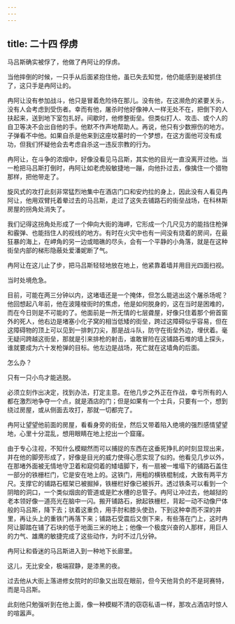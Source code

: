 ```yaml
---
---
---
```

title: 二十四 俘虏
---




马吕斯确实被俘了，他做了冉阿让的俘虏。

当他摔倒的时候，一只手从后面紧抱住他，虽已失去知觉，他仍能感到是被抓住了，这只手是冉阿让的。

冉阿让没有参加战斗，他只是冒着危险待在那儿。没有他，在这濒危的紧要关头，没有人会考虑到受伤者。幸而有他，屠杀时他好像神人一样无处不在，把倒下的人扶起来，送到地下室包扎好。间歇时，他修整街垒。但类似打人、攻击、或个人的自卫等决不会出自他的手。他默不作声地帮助人。再说，他只有少数擦伤的地方。子弹看不中他。如果自杀是他来到这座坟墓时的一个梦想，在这方面他可没有成功，但我们怀疑他会去考虑自杀这一违反宗教的行为。

冉阿让，在斗争的浓烟中，好像没看见马吕斯，其实他的目光一直没离开过他。当一枪把马吕斯打倒时，冉阿让如老虎般敏捷地一蹦，向他扑过去，像擒住一个猎物那样，把他带走了。

旋风式的攻打此刻非常猛烈地集中在酒店门口和安灼拉的身上，因此没有人看见冉阿让，他用双臂托着晕过去的马吕斯，走过了这失去铺路石的街垒战场，在科林斯房屋的拐角处消失了。

我们记得这拐角处形成了一个伸向大街的海岬，它形成一个几尺见方的能挡住枪弹和霰弹、也能挡住人的视线的地方。有时在火灾中也有一间没有烧着的房间，在最狂暴的海上，在岬角的另一边或暗礁的尽头，会有一个平静的小角落，就是在这种街垒内部的梯形隐蔽处爱潘妮断了气。

冉阿让在这儿止了步，把马吕斯轻轻地放在地上，他紧靠着墙并用目光四面扫视。

当时处境危急。

目前，可能在两三分钟以内，这堵墙还是一个掩体，但怎么能逃出这个屠杀场呢？他回想起八年前，他在波隆梭街时的焦虑，他是如何脱身的，这在当时是困难的，而在今日则是不可能的了。他面前是一所无情的七层聋屋，好像只住着那个俯首窗外的死人，他右边是堵塞小化子窝的相当低矮的街垒，跨过这障碍似乎容易，但在这障碍物的顶上可以见到一排刺刀尖，那是战斗队，防守在街垒外边，埋伏着。毫无疑问跨越这街垒，那就是引来排枪的射击，谁敢冒险在这铺路石堆的墙上探头，谁就要成为六十发枪弹的目标。他左边是战场，死亡就在这墙角的后面。

怎么办？

只有一只小鸟才能逃脱。

必须立刻作出决定，找到办法，打定主意。在他几步之外正在作战，幸亏所有的人都在激烈地争夺一个点，就是酒店的门；但是如果有一个士兵，只要有一个，想到绕过房屋，或从侧面去攻打，那就一切都完了。

冉阿让望望他前面的房屋，看看身旁的街垒，然后又带着陷入绝境的强烈感情望望地，心里十分混乱，想用眼睛在地上挖出一个窟窿。

由于专心注视，不知什么模糊然而可以捕捉的东西在这垂死挣扎的时刻显现出来，并在他的脚旁形成了，好像是目光的威力使得心愿实现了似的。他看见几步以外，在那堵外面被无情地守卫着和窥伺着的矮墙脚下，有一扇被一堆塌下的铺路石盖住一部分的铁栅栏门，它是安在地上的。这铁门，用粗的横铁棍制成，大致有两平方尺。支撑它的铺路石框架已被掘掉，铁栅栏好像已被拆开。透过铁条可以看到一个阴暗的洞口，一个类似烟囱的管道或是贮水槽的总管子。冉阿让冲过去，他越狱的老本领好像一道亮光在脑中一闪。搬开铺路石，掀起铁栅栏，背起一动不动像尸体般的马吕斯，降下去；驮着这重负，用手肘和膝头使劲，下到这种幸而不深的井里，再让头上的重铁门再落下来；铺路石受震后又倒下来，有些落在门上，这时冉阿让脚踏在铺了石块的低于地面三米的地上；他像一个极度兴奋的人那样，用巨人的力气、雄鹰的敏捷完成了这些动作，为时不过几分钟。

冉阿让和昏迷的马吕斯进入到一种地下长廊里。

这儿，无比安全，极端寂静，是漆黑的夜。

过去他从大街上落进修女院时的印象又出现在眼前，但今天他背负的不是珂赛特，而是马吕斯。

此刻他只勉强听到在他上面，像一种模糊不清的窃窃私语一样，那攻占酒店时惊人的喧嚣声。